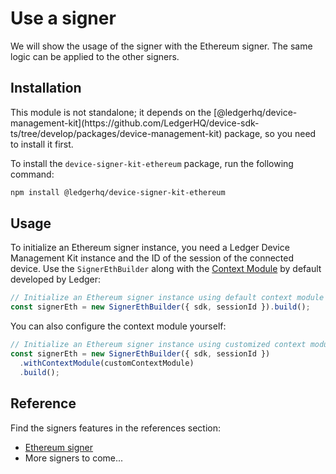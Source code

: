 
# Use a signer

<Callout type="info" emoji="ℹ️">
  We will show the usage of the signer with the Ethereum signer. The same logic can be applied to the other signers.
</Callout>

## Installation

<Callout type="warning" emoji="⚠️">
  This module is not standalone; it depends on the [@ledgerhq/device-management-kit](https://github.com/LedgerHQ/device-sdk-ts/tree/develop/packages/device-management-kit) package, so you need to install it first.
</Callout>

To install the `device-signer-kit-ethereum` package, run the following command:

```sh
npm install @ledgerhq/device-signer-kit-ethereum
```

## Usage

To initialize an Ethereum signer instance, you need a Ledger Device Management Kit instance and the ID of the session of the connected device. Use the `SignerEthBuilder` along with the [Context Module](https://github.com/LedgerHQ/device-sdk-ts/tree/develop/packages/signer/context-module) by default developed by Ledger:

```typescript
// Initialize an Ethereum signer instance using default context module
const signerEth = new SignerEthBuilder({ sdk, sessionId }).build();
```

You can also configure the context module yourself:

```typescript
// Initialize an Ethereum signer instance using customized context module
const signerEth = new SignerEthBuilder({ sdk, sessionId })
  .withContextModule(customContextModule)
  .build();
```

## Reference

Find the signers features in the references section:
- [Ethereum signer](../../references/signers/eth)
- More signers to come... 
